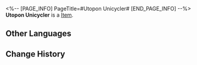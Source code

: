 <%-- [PAGE_INFO]
PageTitle=#Utopon Unicycler#
[END_PAGE_INFO] --%>
{{Item Infobox
|title       = Utopon Unicycler
|id          = 140419
|image       = Item Utopon Unicycler.png
|type        = 
|invCategory = Missions
|rarity      = 3
|effect      = 
|description = The luxury "Utopon" unicycler, inspired by wind instruments, boasts an elegant design and provides a safe riding experience without having to worry about traffic jams!
}}
{{Description|1=''"Transform every one of your trips into an unforgettable journey."''}}
'''Utopon Unicycler''' is a [[Item]].

==Other Languages==
{{Other Languages
|en   = Utopon Unicycler
|zhs  = 「乌通蓬」独轮飞车
|zht  = 「烏通蓬」獨輪飛車
|ja   = 「ウートペン」一輪浮遊車
|ko   = 「유토폰」 플라잉 휠
|es   = Volauto monociclo Utopon
|fr   = Monocycle Utopon
|ru   = Аэромоноцикл «Утопон»
|th   = รถสปีดสเตอร์ล้อเดียว "Utopon"
|vi   = Xe Bay Một Bánh Utopon
|de   = Utopon Einradflitzer
|id   = Unicycler "Utopon"
|pt   = Uniciclo Utopon
}}

==Change History==
{{Change History|2.0}}